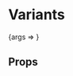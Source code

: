 
<Meta title="Components/Slider" component={Slider} />

# Variants

<Canvas>
  <Story
    name="Slider"
		argTypes={{
			heading: {
				options: ["none", "sample"],
				mapping: {
					none: null,
					sample: {
						"id":"XazqVUFBXz2LqkcTjuCnI",
						"type":"heading",
						"locale":"en",
						"title":"Media updates",
						"heading":"Media updates",
						"as":"h2",
						"size":"h2"
					}
				},
				control: {
					type: "radio",
				},
			},
			subHeading: {
				options: ["none", "sample"],
				mapping: {
					none: null,
					sample: "Team"
				},
				control: {
					type: "radio",
				},
			},
			items: {
				options: ["images", "blog", "testimonial"],
				mapping: {
					images: [
						{
								"id":"uiamRyRWHLt5ndPOCGke0",
								"type":"sliderItem",
								"locale":"en",
								"title":"The Hunter family in Toronto, establishes Sunwing Vacations.",
								"heading":{
									"id":"13JPhN9dtva7yPytxJAyR4",
									"title":"The Hunter family in Toronto, establishes Sunwing Vacations.",
									"heading":"The Hunter family in Toronto, establishes Sunwing Vacations.",
									"as":"h3",
									"size":"h3"
								},
								"date":"2002-08-15T00:00+03:00",
								"image":[
									{
											"id":"sunwing_vacations_group/hunter",
											"type":"image",
											"src":"https://res.cloudinary.com/dtnwfag6s/image/upload/f_auto/q_auto/v1692636320/sunwing_vacations_group/hunter.png",
											"alt":"",
											"locale":0,
											"width":620,
											"height":444
									}
								],
								"content":"This setting allows you to set a default value for this field, which will be automatically inserted to new content entries. It can help editors avoid content entry altogether, or just give them a helpful prompt for how to structure their content.",
								"variant":"images"
						},
						{
								"id":"uiamRyRWHLt5ndPOCGke0",
								"type":"sliderItem",
								"locale":"en",
								"title":"The Hunter family in Toronto, establishes Sunwing Vacations.",
								"heading":{
									"id":"13JPhN9dtva7yPytxJAyR4",
									"type":"heading",
									"locale":"en",
									"title":"The Hunter family in Toronto, establishes Sunwing Vacations.",
									"heading":"The Hunter family in Toronto, establishes Sunwing Vacations.",
									"as":"h3",
									"size":"h3"
								},
								"date":"2002-08-15T00:00+03:00",
								"image":[
									{
											"id":"sunwing_vacations_group/hunter",
											"type":"image",
											"src":"https://res.cloudinary.com/dtnwfag6s/image/upload/f_auto/q_auto/v1692636320/sunwing_vacations_group/hunter.png",
											"alt":"",
											"locale":0,
											"width":620,
											"height":444
									}
								],
								"content":"This setting allows you to set a default value for this field, which will be automatically inserted to new content entries. It can help editors avoid content entry altogether, or just give them a helpful prompt for how to structure their content.",
								"variant":"images"
						},
						{
								"id":"uiamRyRWHLt5ndPOCGke0",
								"type":"sliderItem",
								"locale":"en",
								"title":"The Hunter family in Toronto, establishes Sunwing Vacations.",
								"heading":{
									"id":"13JPhN9dtva7yPytxJAyR4",
									"type":"heading",
									"locale":"en",
									"title":"The Hunter family in Toronto, establishes Sunwing Vacations.",
									"heading":"The Hunter family in Toronto, establishes Sunwing Vacations.",
									"as":"h3",
									"size":"h3"
								},
								"date":"2002-08-15T00:00+03:00",
								"image":[
									{
											"id":"sunwing_vacations_group/hunter",
											"type":"image",
											"src":"https://res.cloudinary.com/dtnwfag6s/image/upload/f_auto/q_auto/v1692636320/sunwing_vacations_group/hunter.png",
											"alt":"",
											"locale":0,
											"width":620,
											"height":444
									}
								],
								"content":"This setting allows you to set a default value for this field, which will be automatically inserted to new content entries. It can help editors avoid content entry altogether, or just give them a helpful prompt for how to structure their content.",
								"variant":"images"
						},
						{
								"id":"uiamRyRWHLt5ndPOCGke0",
								"type":"sliderItem",
								"locale":"en",
								"title":"The Hunter family in Toronto, establishes Sunwing Vacations.",
								"heading":{
									"id":"13JPhN9dtva7yPytxJAyR4",
									"type":"heading",
									"locale":"en",
									"title":"The Hunter family in Toronto, establishes Sunwing Vacations.",
									"heading":"The Hunter family in Toronto, establishes Sunwing Vacations.",
									"as":"h3",
									"size":"h3"
								},
								"date":"2002-08-15T00:00+03:00",
								"image":[
									{
											"id":"sunwing_vacations_group/hunter",
											"type":"image",
											"src":"https://res.cloudinary.com/dtnwfag6s/image/upload/f_auto/q_auto/v1692636320/sunwing_vacations_group/hunter.png",
											"alt":"",
											"locale":0,
											"width":620,
											"height":444
									}
								],
								"content":"This setting allows you to set a default value for this field, which will be automatically inserted to new content entries. It can help editors avoid content entry altogether, or just give them a helpful prompt for how to structure their content.",
								"variant":"images"
						},
						{
								"id":"uiamRyRWHLt5ndPOCGke0",
								"type":"sliderItem",
								"locale":"en",
								"title":"The Hunter family in Toronto, establishes Sunwing Vacations.",
								"heading":{
									"id":"13JPhN9dtva7yPytxJAyR4",
									"type":"heading",
									"locale":"en",
									"title":"The Hunter family in Toronto, establishes Sunwing Vacations.",
									"heading":"The Hunter family in Toronto, establishes Sunwing Vacations.",
									"as":"h3",
									"size":"h3"
								},
								"date":"2002-08-15T00:00+03:00",
								"image":[
									{
											"id":"sunwing_vacations_group/hunter",
											"type":"image",
											"src":"https://res.cloudinary.com/dtnwfag6s/image/upload/f_auto/q_auto/v1692636320/sunwing_vacations_group/hunter.png",
											"alt":"",
											"locale":0,
											"width":620,
											"height":444
									}
								],
								"content":"This setting allows you to set a default value for this field, which will be automatically inserted to new content entries. It can help editors avoid content entry altogether, or just give them a helpful prompt for how to structure their content.",
								"variant":"images"
						},
						{
								"id":"uiamRyRWHLt5ndPOCGke0",
								"type":"sliderItem",
								"locale":"en",
								"title":"The Hunter family in Toronto, establishes Sunwing Vacations.",
								"heading":{
									"id":"13JPhN9dtva7yPytxJAyR4",
									"type":"heading",
									"locale":"en",
									"title":"The Hunter family in Toronto, establishes Sunwing Vacations.",
									"heading":"The Hunter family in Toronto, establishes Sunwing Vacations.",
									"as":"h3",
									"size":"h3"
								},
								"date":"2002-08-15T00:00+03:00",
								"image":[
									{
											"id":"sunwing_vacations_group/hunter",
											"type":"image",
											"src":"https://res.cloudinary.com/dtnwfag6s/image/upload/f_auto/q_auto/v1692636320/sunwing_vacations_group/hunter.png",
											"alt":"",
											"locale":0,
											"width":620,
											"height":444
									}
								],
								"content":"This setting allows you to set a default value for this field, which will be automatically inserted to new content entries. It can help editors avoid content entry altogether, or just give them a helpful prompt for how to structure their content.",
								"variant":"images"
						}
					],
					blog: [
						{
								"id":"58HlCU4uPwKv2vj04xTokk",
								"type":"sliderItem",
								"locale":"en",
								"title":"Slider Item",
								"heading":{
									"id":"1SW2um0yofWNjzcQrBjNql",
									"type":"heading",
									"locale":"en",
									"title":"Image Content",
									"heading":"Image Content",
									"as":"h2",
									"size":"h2"
								},
								"date":"2023-08-17T00:00+03:00",
								"content":"Lorem ipsum dolor sit amet, consectetur adipiscing elit, sed do eiusmod tempor incididunt ut labore et dolore magna aliqua. Ut enim ad minim veniam, quis nostrud exercitation ullamco laboris nisi ut aliquip ex ea commodo consequat. Duis aute irure dolor in reprehenderit in voluptate velit esse cillum dolore eu fugiat nulla pariatur. Excepteur sint occaecat cupidatat non proident, sunt in culpa qui officia deserunt mollit anim id est laborum.\n\nLorem ipsum dolor sit amet, consectetur adipiscing elit, sed do eiusmod tempor incididunt ut labore et dolore magna aliqua. Ut enim ad minim veniam, quis nostrud exercitation ullamco laboris nisi ut aliquip ex ea commodo consequat. Duis aute irure dolor in reprehenderit in voluptate velit esse cillum dolore eu fugiat nulla pariatur. Excepteur sint occaecat cupidatat non proident, sunt in culpa qui officia deserunt mollit anim id est laborum."
						},
						{
								"id":"58HlCU4uPwKv2vj04xTokk",
								"type":"sliderItem",
								"locale":"en",
								"title":"Slider Item",
								"heading":{
									"id":"1SW2um0yofWNjzcQrBjNql",
									"type":"heading",
									"locale":"en",
									"title":"Image Content",
									"heading":"Image Content",
									"as":"h2",
									"size":"h2"
								},
								"date":"2023-08-17T00:00+03:00",
								"content":"Lorem ipsum dolor sit amet, consectetur adipiscing elit, sed do eiusmod tempor incididunt ut labore et dolore magna aliqua. Ut enim ad minim veniam, quis nostrud exercitation ullamco laboris nisi ut aliquip ex ea commodo consequat. Duis aute irure dolor in reprehenderit in voluptate velit esse cillum dolore eu fugiat nulla pariatur. Excepteur sint occaecat cupidatat non proident, sunt in culpa qui officia deserunt mollit anim id est laborum.\n\nLorem ipsum dolor sit amet, consectetur adipiscing elit, sed do eiusmod tempor incididunt ut labore et dolore magna aliqua. Ut enim ad minim veniam, quis nostrud exercitation ullamco laboris nisi ut aliquip ex ea commodo consequat. Duis aute irure dolor in reprehenderit in voluptate velit esse cillum dolore eu fugiat nulla pariatur. Excepteur sint occaecat cupidatat non proident, sunt in culpa qui officia deserunt mollit anim id est laborum."
						},
						{
								"id":"58HlCU4uPwKv2vj04xTokk",
								"type":"sliderItem",
								"locale":"en",
								"title":"Slider Item",
								"heading":{
									"id":"1SW2um0yofWNjzcQrBjNql",
									"type":"heading",
									"locale":"en",
									"title":"Image Content",
									"heading":"Image Content",
									"as":"h2",
									"size":"h2"
								},
								"date":"2023-08-17T00:00+03:00",
								"content":"Lorem ipsum dolor sit amet, consectetur adipiscing elit, sed do eiusmod tempor incididunt ut labore et dolore magna aliqua. Ut enim ad minim veniam, quis nostrud exercitation ullamco laboris nisi ut aliquip ex ea commodo consequat. Duis aute irure dolor in reprehenderit in voluptate velit esse cillum dolore eu fugiat nulla pariatur. Excepteur sint occaecat cupidatat non proident, sunt in culpa qui officia deserunt mollit anim id est laborum.\n\nLorem ipsum dolor sit amet, consectetur adipiscing elit, sed do eiusmod tempor incididunt ut labore et dolore magna aliqua. Ut enim ad minim veniam, quis nostrud exercitation ullamco laboris nisi ut aliquip ex ea commodo consequat. Duis aute irure dolor in reprehenderit in voluptate velit esse cillum dolore eu fugiat nulla pariatur. Excepteur sint occaecat cupidatat non proident, sunt in culpa qui officia deserunt mollit anim id est laborum."
						},
						{
								"id":"58HlCU4uPwKv2vj04xTokk",
								"type":"sliderItem",
								"locale":"en",
								"title":"Slider Item",
								"heading":{
									"id":"1SW2um0yofWNjzcQrBjNql",
									"type":"heading",
									"locale":"en",
									"title":"Image Content",
									"heading":"Image Content",
									"as":"h2",
									"size":"h2"
								},
								"date":"2023-08-17T00:00+03:00",
								"content":"Lorem ipsum dolor sit amet, consectetur adipiscing elit, sed do eiusmod tempor incididunt ut labore et dolore magna aliqua. Ut enim ad minim veniam, quis nostrud exercitation ullamco laboris nisi ut aliquip ex ea commodo consequat. Duis aute irure dolor in reprehenderit in voluptate velit esse cillum dolore eu fugiat nulla pariatur. Excepteur sint occaecat cupidatat non proident, sunt in culpa qui officia deserunt mollit anim id est laborum.\n\nLorem ipsum dolor sit amet, consectetur adipiscing elit, sed do eiusmod tempor incididunt ut labore et dolore magna aliqua. Ut enim ad minim veniam, quis nostrud exercitation ullamco laboris nisi ut aliquip ex ea commodo consequat. Duis aute irure dolor in reprehenderit in voluptate velit esse cillum dolore eu fugiat nulla pariatur. Excepteur sint occaecat cupidatat non proident, sunt in culpa qui officia deserunt mollit anim id est laborum."
						},
						{
								"id":"58HlCU4uPwKv2vj04xTokk",
								"type":"sliderItem",
								"locale":"en",
								"title":"Slider Item",
								"heading":{
									"id":"1SW2um0yofWNjzcQrBjNql",
									"type":"heading",
									"locale":"en",
									"title":"Image Content",
									"heading":"Image Content",
									"as":"h2",
									"size":"h2"
								},
								"date":"2023-08-17T00:00+03:00",
								"content":"Lorem ipsum dolor sit amet, consectetur adipiscing elit, sed do eiusmod tempor incididunt ut labore et dolore magna aliqua. Ut enim ad minim veniam, quis nostrud exercitation ullamco laboris nisi ut aliquip ex ea commodo consequat. Duis aute irure dolor in reprehenderit in voluptate velit esse cillum dolore eu fugiat nulla pariatur. Excepteur sint occaecat cupidatat non proident, sunt in culpa qui officia deserunt mollit anim id est laborum.\n\nLorem ipsum dolor sit amet, consectetur adipiscing elit, sed do eiusmod tempor incididunt ut labore et dolore magna aliqua. Ut enim ad minim veniam, quis nostrud exercitation ullamco laboris nisi ut aliquip ex ea commodo consequat. Duis aute irure dolor in reprehenderit in voluptate velit esse cillum dolore eu fugiat nulla pariatur. Excepteur sint occaecat cupidatat non proident, sunt in culpa qui officia deserunt mollit anim id est laborum."
						}
					],
					testimonial: [
						{
								"id":"5NeHIQ5RSCsrFTGTR1rmbU",
								"type":"sliderItem",
								"locale":"en",
								"image":[
									{
											"id":"sunwing_vacations_group/testimonial",
											"type":"image",
											"src":"https://res.cloudinary.com/dtnwfag6s/image/upload/f_auto/q_auto/v1692622981/sunwing_vacations_group/testimonial.png",
											"alt":"",
											"locale":0,
											"width":628,
											"height":754
									}
								],
								"content":"Lorem ipsum dolor sit amet, consetetur sadipscing elitr, sed diam nonumy eirmod tempor invidunt ut labore et dolore magna aliq Ut venenatis tellus in metus. Euismod lacinia at quis risus sed vulputate odio. (200 characters)",
								"name":{
									"id":"5p0fiAns8xccjBvuIPthZJ",
									"type":"name",
									"locale":"en",
									"fullName":"Joe Doe",
									"position":"Senior Product Manager"
								},
								"variant":"testimonial"
						},
						{
								"id":"5NeHIQ5RSCsrFTGTR1rmbU",
								"type":"sliderItem",
								"locale":"en",
								"image":[
									{
											"id":"sunwing_vacations_group/testimonial",
											"type":"image",
											"src":"https://res.cloudinary.com/dtnwfag6s/image/upload/f_auto/q_auto/v1692622981/sunwing_vacations_group/testimonial.png",
											"alt":"",
											"locale":0,
											"width":628,
											"height":754
									}
								],
								"content":"Lorem ipsum dolor sit amet, consetetur sadipscing elitr, sed diam nonumy eirmod tempor invidunt ut labore et dolore magna aliq Ut venenatis tellus in metus. Euismod lacinia at quis risus sed vulputate odio. (200 characters)",
								"name":{
									"id":"5p0fiAns8xccjBvuIPthZJ",
									"type":"name",
									"locale":"en",
									"fullName":"Joe Doe",
									"position":"Senior Product Manager"
								},
								"variant":"testimonial"
						},
						{
								"id":"5NeHIQ5RSCsrFTGTR1rmbU",
								"type":"sliderItem",
								"locale":"en",
								"image":[
									{
											"id":"sunwing_vacations_group/testimonial",
											"type":"image",
											"src":"https://res.cloudinary.com/dtnwfag6s/image/upload/f_auto/q_auto/v1692622981/sunwing_vacations_group/testimonial.png",
											"alt":"",
											"locale":0,
											"width":628,
											"height":754
									}
								],
								"content":"Lorem ipsum dolor sit amet, consetetur sadipscing elitr, sed diam nonumy eirmod tempor invidunt ut labore et dolore magna aliq Ut venenatis tellus in metus. Euismod lacinia at quis risus sed vulputate odio. (200 characters)",
								"name":{
									"id":"5p0fiAns8xccjBvuIPthZJ",
									"type":"name",
									"locale":"en",
									"fullName":"Joe Doe",
									"position":"Senior Product Manager"
								},
								"variant":"testimonial"
						}
					],
				},
				control: {
					type: "radio",
				},
			},
			itemsPerView: {
				options: [1, 2, 3, 4],
				control: {
					type: "radio",
				},
			},
		}}
	  args={{
			items: "images",
			heading: "sample",
			subHeading: "sample"
    }}
  >
    {args => <Slider {...args} />}
  </Story>
</Canvas>


## Props

<ArgsTable of={Slider} />
